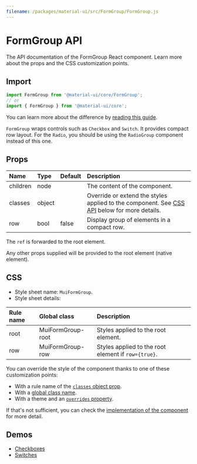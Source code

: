 ```yaml
---
filename: /packages/material-ui/src/FormGroup/FormGroup.js
---
```



<!--- This documentation is automatically generated, do not try to edit it. -->

# FormGroup API

<p className="description">The API documentation of the FormGroup React component. Learn more about the props and the CSS customization points.</p>

## Import

```js
import FormGroup from '@material-ui/core/FormGroup';
// or
import { FormGroup } from '@material-ui/core';
```

You can learn more about the difference by [reading this guide](/guides/minimizing-bundle-size/).

`FormGroup` wraps controls such as `Checkbox` and `Switch`.
It provides compact row layout.
For the `Radio`, you should be using the `RadioGroup` component instead of this one.

## Props

| Name | Type | Default | Description |
|:-----|:-----|:--------|:------------|
| <span className="prop-name">children</span> | <span className="prop-type">node</span> |  | The content of the component. |
| <span className="prop-name">classes</span> | <span className="prop-type">object</span> |  | Override or extend the styles applied to the component. See [CSS API](#css) below for more details. |
| <span className="prop-name">row</span> | <span className="prop-type">bool</span> | <span className="prop-default">false</span> | Display group of elements in a compact row. |

The `ref` is forwarded to the root element.

Any other props supplied will be provided to the root element (native element).

## CSS

- Style sheet name: `MuiFormGroup`.
- Style sheet details:

| Rule name | Global class | Description |
|:-----|:-------------|:------------|
| <span className="prop-name">root</span> | <span className="prop-name">MuiFormGroup-root</span> | Styles applied to the root element.
| <span className="prop-name">row</span> | <span className="prop-name">MuiFormGroup-row</span> | Styles applied to the root element if `row={true}`.

You can override the style of the component thanks to one of these customization points:

- With a rule name of the [`classes` object prop](/customization/components/#overriding-styles-with-classes).
- With a [global class name](/customization/components/#overriding-styles-with-global-class-names).
- With a theme and an [`overrides` property](/customization/globals/#css).

If that's not sufficient, you can check the [implementation of the component](https://github.com/mui-org/material-ui/blob/master/packages/material-ui/src/FormGroup/FormGroup.js) for more detail.

## Demos

- [Checkboxes](/components/checkboxes/)
- [Switches](/components/switches/)

